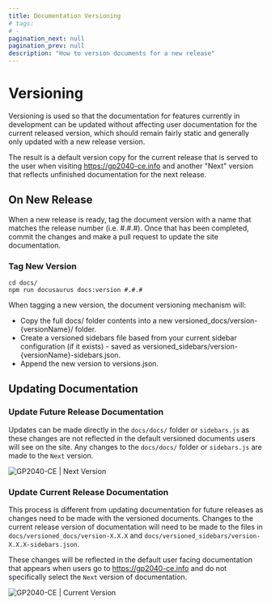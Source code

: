 ---
title: Documentation Versioning
# tags:
# -
pagination_next: null
pagination_prev: null
description: "How to version documents for a new release"
---

# Versioning

Versioning is used so that the documentation for features currently in development can be updated without affecting user documentation for the current released version, which should remain fairly static and generally only updated with a new release version.

The result is a default version copy for the current release that is served to the user when visiting https://gp2040-ce.info and another "Next" version that reflects unfinished documentation for the next release.

## On New Release

When a new release is ready, tag the document version with a name that matches the release number (i.e. #.#.#). Once that has been completed, commit the changes and make a pull request to update the site documentation.

### Tag New Version

```shell
cd docs/
npm run docusaurus docs:version #.#.#
```

When tagging a new version, the document versioning mechanism will:

- Copy the full docs/ folder contents into a new versioned_docs/version-\{versionName\}/ folder.
- Create a versioned sidebars file based from your current sidebar configuration (if it exists) - saved as versioned_sidebars/version-\{versionName\}-sidebars.json.
- Append the new version to versions.json.

## Updating Documentation

### Update Future Release Documentation

Updates can be made directly in the `docs/docs/` folder or `sidebars.js` as these changes are not reflected in the default versioned documents users will see on the site. Any changes to the `docs/docs/` folder or `sidebars.js` are made to the `Next` version.

![GP2040-CE | Next Version](../assets/images/gpc-documentation-next-version.png)

### Update Current Release Documentation

This process is different from updating documentation for future releases as changes need to be made with the versioned documents. Changes to the current release version of documentation will need to be made to the files in `docs/versioned_docs/version-X.X.X` and `docs/versioned_sidebars/version-X.X.X-sidebars.json`.

These changes will be reflected in the default user facing documentation that appears when users go to https://gp2040-ce.info and do not specifically select the `Next` version of documentation.

![GP2040-CE | Current Version](../assets/images/gpc-documentation-current-version.png)
